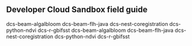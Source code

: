 ## Developer Cloud Sandbox field guide
dcs-beam-algalbloom
dcs-beam-flh-java
dcs-nest-coregistration
dcs-python-ndvi
dcs-r-gbifsst
dcs-beam-algalbloom
dcs-beam-flh-java
dcs-nest-coregistration
dcs-python-ndvi
dcs-r-gbifsst
